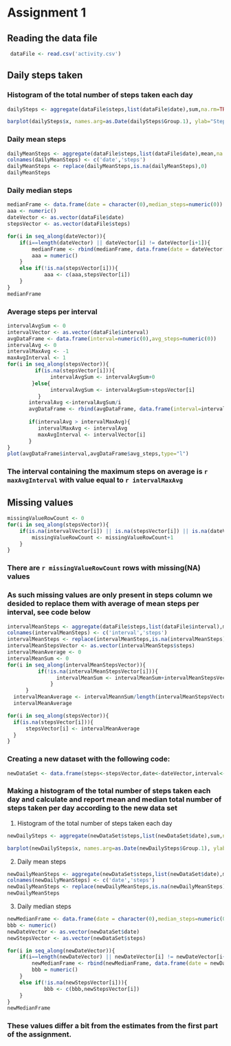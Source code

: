 Assignment 1
========================================================
## Reading the data file
```r
 dataFile <- read.csv('activity.csv')
```
## Daily steps taken
### Histogram of the total number of steps taken each day
```r
dailySteps <- aggregate(dataFile$steps,list(dataFile$date),sum,na.rm=TRUE)

barplot(dailySteps$x, names.arg=as.Date(dailySteps$Group.1), ylab="Steps", xlab="Days")
```
### Daily mean steps
```r
dailyMeanSteps <- aggregate(dataFile$steps,list(dataFile$date),mean,na.rm=TRUE)
colnames(dailyMeanSteps) <- c('date','steps')
dailyMeanSteps <- replace(dailyMeanSteps,is.na(dailyMeanSteps),0)
dailyMeanSteps
```

### Daily median steps

```r
medianFrame <- data.frame(date = character(0),median_steps=numeric(0))
aaa <- numeric()
dateVector <- as.vector(dataFile$date)
stepsVector <- as.vector(dataFile$steps)

for(i in seq_along(dateVector)){    
    if(i==length(dateVector) || dateVector[i] != dateVector[i+1]){        
        medianFrame <- rbind(medianFrame, data.frame(date = dateVector[i],median_steps = median(aaa)))
        aaa = numeric()
    }  
    else if(!is.na(stepsVector[i])){
            aaa <- c(aaa,stepsVector[i])           
    }
}
medianFrame
```

### Average steps per interval
```r
intervalAvgSum <- 0
intervalVector <- as.vector(dataFile$interval)
avgDataFrame <- data.frame(interval=numeric(0),avg_steps=numeric(0))
intervalAvg <- 0
intervalMaxAvg <- -1
maxAvgInterval <- 1
for(i in seq_along(stepsVector)){
         if(is.na(stepsVector[i])){
              intervalAvgSum <- intervalAvgSum+0
        }else{
              intervalAvgSum <- intervalAvgSum+stepsVector[i]
          }
       intervalAvg <-intervalAvgSum/i  
       avgDataFrame <- rbind(avgDataFrame, data.frame(interval=intervalVector[i],avg_steps=intervalAvg))     
       
       if(intervalAvg > intervalMaxAvg){
          intervalMaxAvg <- intervalAvg
          maxAvgInterval <- intervalVector[i]
       }
}
plot(avgDataFrame$interval,avgDataFrame$avg_steps,type="l")

```
### The interval containing the maximum steps on average is `r maxAvgInterval` with value equal to `r intervalMaxAvg`

## Missing values

```r
missingValueRowCount <- 0
for(i in seq_along(stepsVector)){
    if(is.na(intervalVector[i]) || is.na(stepsVector[i]) || is.na(dateVector[i])){
        missingValueRowCount <- missingValueRowCount+1
    }
}
```
### There are `r missingValueRowCount` rows with missing(NA) values  

### As such missing values are only present in steps column we desided to replace them with average of mean steps per interval, see code below
```r
intervalMeanSteps <- aggregate(dataFile$steps,list(dataFile$interval),mean,na.rm=TRUE)
colnames(intervalMeanSteps) <- c('interval','steps')
intervalMeanSteps <- replace(intervalMeanSteps,is.na(intervalMeanSteps),0)
intervalMeanStepsVector <- as.vector(intervalMeanSteps$steps)
intervalMeanAverage <- 0
intervalMeanSum <- 0
for(i in seq_along(intervalMeanStepsVector)){
          if(!is.na(intervalMeanStepsVector[i])){
                intervalMeanSum <- intervalMeanSum+intervalMeanStepsVector[i]
              }
      }
  intervalMeanAverage <- intervalMeannSum/length(intervalMeanStepsVector)
  intervalMeanAverage

for(i in seq_along(stepsVector)){
  if(is.na(stepsVector[i])){
      stepsVector[i] <- intervalMeanAverage
  }
}
```
### Creating a new dataset with the following code: 

```r
newDataSet <- data.frame(steps<-stepsVector,date<-dateVector,interval<-intervalVector)  
```

### Making a histogram of the total number of steps taken each day and calculate and report mean and median total number of steps taken per day according to the new data set

1. Histogram of the total number of steps taken each day
```r
newDailySteps <- aggregate(newDataSet$steps,list(newDataSet$date),sum,na.rm=TRUE)

barplot(newDailySteps$x, names.arg=as.Date(newDailySteps$Group.1), ylab="Steps", xlab="Days")
```

2. Daily mean steps
```r
newDailyMeanSteps <- aggregate(newDataSet$steps,list(newDataSet$date),mean,na.rm=TRUE)
colnames(newDailyMeanSteps) <- c('date','steps')
newDailyMeanSteps <- replace(newDailyMeanSteps,is.na(newDailyMeanSteps),0)
newDailyMeanSteps
```

3. Daily median steps

```r
newMedianFrame <- data.frame(date = character(0),median_steps=numeric(0))
bbb <- numeric()
newDateVector <- as.vector(newDataSet$date)
newStepsVector <- as.vector(newDataSet$steps)

for(i in seq_along(newDateVector)){    
    if(i==length(newDateVector) || newDateVector[i] != newDateVector[i+1]){        
        newMedianFrame <- rbind(newMedianFrame, data.frame(date = newDateVector[i],median_steps = median(bbb)))
        bbb = numeric()
    }  
    else if(!is.na(newStepsVector[i])){
            bbb <- c(bbb,newStepsVector[i])           
    }
}
newMedianFrame
```
### These values differ a bit from the estimates from the first part of the assignment.